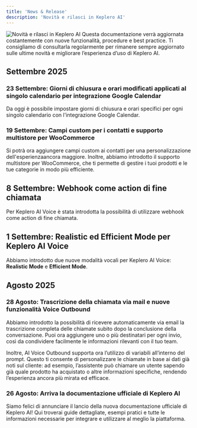 ```yaml
---
title: 'News & Release'
description: 'Novità e rilasci in Keplero AI'
---
```


<Frame>
<img src="/images/intro/novità.png" alt="Novità e rilasci in Keplero AI" />
</Frame>

<Info>
Questa documentazione verrà aggiornata costantemente con nuove funzionalità, procedure e best practice. Ti consigliamo di consultarla regolarmente per rimanere sempre aggiornato sulle ultime novità e migliorare l’esperienza d’uso di Keplero AI.
</Info>

## Settembre 2025

### 23 Settembre: Giorni di chiusura e orari modificati applicati al singolo calendario per integrazione Google Calendar 

Da oggi è possibile impostare giorni di chiusura e orari specifici per ogni singolo calendario con l'integrazione Google Calendar.

### 19 Settembre: Campi custom per i contatti e supporto multistore per WooCommerce

Si potrà ora aggiungere campi custom ai contatti per una personalizzazione dell'esperienzaancora maggiore. Inoltre, abbiamo introdotto il supporto multistore per WooCommerce, che ti permette di gestire i tuoi prodotti e le tue categorie in modo più efficiente.

## 8 Settembre: Webhook come action di fine chiamata

Per Keplero AI Voice è stata introdotta la possibilità di utilizzare webhook come action di fine chiamata.

## 1 Settembre: Realistic ed Efficient Mode per Keplero AI Voice

Abbiamo introdotto due nuove modalità vocali per Keplero AI Voice: **Realistic Mode** e **Efficient Mode**.

## Agosto 2025

### 28 Agosto: Trascrizione della chiamata via mail e nuove funzionalità Voice Outbound

Abbiamo introdotto la possibilità di ricevere automaticamente via email la trascrizione completa delle chiamate subito dopo la conclusione della conversazione. Puoi ora aggiungere uno o più destinatari per ogni invio, così da condividere facilmente le informazioni rilevanti con il tuo team.

Inoltre, AI Voice Outbound supporta ora l’utilizzo di variabili all’interno del prompt. Questo ti consente di personalizzare le chiamate in base ai dati già noti sul cliente: ad esempio, l’assistente può chiamare un utente sapendo già quale prodotto ha acquistato o altre informazioni specifiche, rendendo l’esperienza ancora più mirata ed efficace.

### 26 Agosto: Arriva la documentazione ufficiale di Keplero AI 

Siamo felici di annunciare il lancio della nuova documentazione ufficiale di Keplero AI! Qui troverai guide dettagliate, esempi pratici e tutte le informazioni necessarie per integrare e utilizzare al meglio la piattaforma.